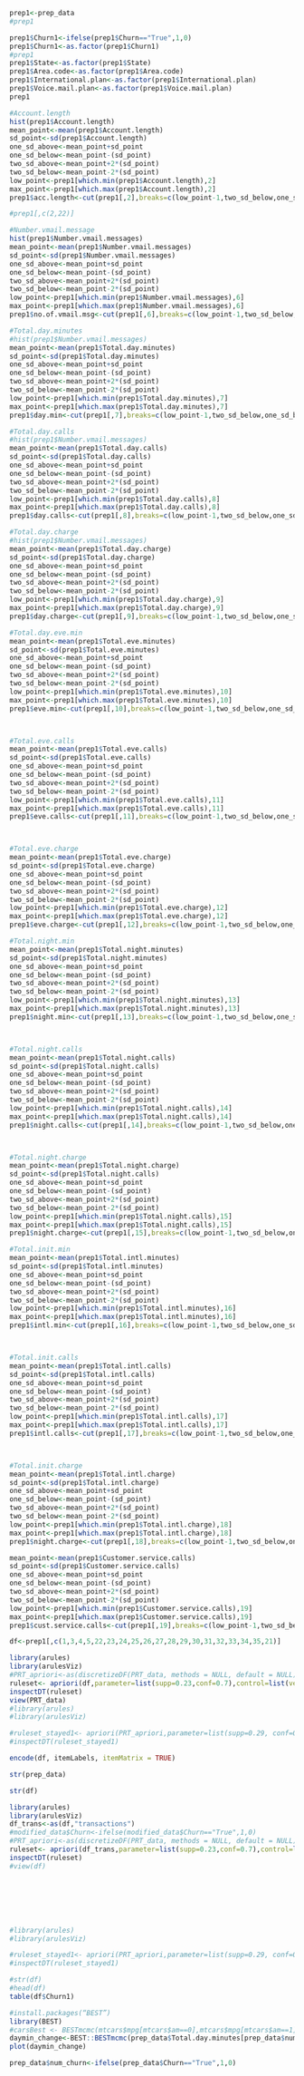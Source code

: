 ```{r}
prep1<-prep_data
#prep1

prep1$Churn1<-ifelse(prep1$Churn=="True",1,0)
prep1$Churn1<-as.factor(prep1$Churn1)
#prep1
prep1$State<-as.factor(prep1$State)
prep1$Area.code<-as.factor(prep1$Area.code)
prep1$International.plan<-as.factor(prep1$International.plan)
prep1$Voice.mail.plan<-as.factor(prep1$Voice.mail.plan)
prep1
```

```{r}
#Account.length
hist(prep1$Account.length)
mean_point<-mean(prep1$Account.length)
sd_point<-sd(prep1$Account.length)
one_sd_above<-mean_point+sd_point
one_sd_below<-mean_point-(sd_point)
two_sd_above<-mean_point+2*(sd_point)
two_sd_below<-mean_point-2*(sd_point)
low_point<-prep1[which.min(prep1$Account.length),2]
max_point<-prep1[which.max(prep1$Account.length),2]
prep1$acc.length<-cut(prep1[,2],breaks=c(low_point-1,two_sd_below,one_sd_below,one_sd_above,two_sd_above,max_point+1), quantile=FALSE,labels=c("p_cust", "b_a_cust", "avg_cust","a_a_cust","r_cust"))

#prep1[,c(2,22)]
```

```{r}
#Number.vmail.message
hist(prep1$Number.vmail.messages)
mean_point<-mean(prep1$Number.vmail.messages)
sd_point<-sd(prep1$Number.vmail.messages)
one_sd_above<-mean_point+sd_point
one_sd_below<-mean_point-(sd_point)
two_sd_above<-mean_point+2*(sd_point)
two_sd_below<-mean_point-2*(sd_point)
low_point<-prep1[which.min(prep1$Number.vmail.messages),6]
max_point<-prep1[which.max(prep1$Number.vmail.messages),6]
prep1$no.of.vmail.msg<-cut(prep1[,6],breaks=c(low_point-1,two_sd_below,one_sd_below,one_sd_above,two_sd_above,max_point+1), quantile=FALSE,labels=c("p_cust", "b_a_cust", "avg_cust","a_a_cust","r_cust"))

```
```{r}
#Total.day.minutes
#hist(prep1$Number.vmail.messages)
mean_point<-mean(prep1$Total.day.minutes)
sd_point<-sd(prep1$Total.day.minutes)
one_sd_above<-mean_point+sd_point
one_sd_below<-mean_point-(sd_point)
two_sd_above<-mean_point+2*(sd_point)
two_sd_below<-mean_point-2*(sd_point)
low_point<-prep1[which.min(prep1$Total.day.minutes),7]
max_point<-prep1[which.max(prep1$Total.day.minutes),7]
prep1$day.min<-cut(prep1[,7],breaks=c(low_point-1,two_sd_below,one_sd_below,one_sd_above,two_sd_above,max_point+1), quantile=FALSE,labels=c("p_cust", "b_a_cust", "avg_cust","a_a_cust","r_cust"))
```



```{r}
#Total.day.calls
#hist(prep1$Number.vmail.messages)
mean_point<-mean(prep1$Total.day.calls)
sd_point<-sd(prep1$Total.day.calls)
one_sd_above<-mean_point+sd_point
one_sd_below<-mean_point-(sd_point)
two_sd_above<-mean_point+2*(sd_point)
two_sd_below<-mean_point-2*(sd_point)
low_point<-prep1[which.min(prep1$Total.day.calls),8]
max_point<-prep1[which.max(prep1$Total.day.calls),8]
prep1$day.calls<-cut(prep1[,8],breaks=c(low_point-1,two_sd_below,one_sd_below,one_sd_above,two_sd_above,max_point+1), quantile=FALSE,labels=c("p_cust", "b_a_cust", "avg_cust","a_a_cust","r_cust"))
```


```{r}
#Total.day.charge
#hist(prep1$Number.vmail.messages)
mean_point<-mean(prep1$Total.day.charge)
sd_point<-sd(prep1$Total.day.charge)
one_sd_above<-mean_point+sd_point
one_sd_below<-mean_point-(sd_point)
two_sd_above<-mean_point+2*(sd_point)
two_sd_below<-mean_point-2*(sd_point)
low_point<-prep1[which.min(prep1$Total.day.charge),9]
max_point<-prep1[which.max(prep1$Total.day.charge),9]
prep1$day.charge<-cut(prep1[,9],breaks=c(low_point-1,two_sd_below,one_sd_below,one_sd_above,two_sd_above,max_point+1), quantile=FALSE,labels=c("p_cust", "b_a_cust", "avg_cust","a_a_cust","r_cust"))
```


```{r}
#Total.day.eve.min
mean_point<-mean(prep1$Total.eve.minutes)
sd_point<-sd(prep1$Total.eve.minutes)
one_sd_above<-mean_point+sd_point
one_sd_below<-mean_point-(sd_point)
two_sd_above<-mean_point+2*(sd_point)
two_sd_below<-mean_point-2*(sd_point)
low_point<-prep1[which.min(prep1$Total.eve.minutes),10]
max_point<-prep1[which.max(prep1$Total.eve.minutes),10]
prep1$eve.min<-cut(prep1[,10],breaks=c(low_point-1,two_sd_below,one_sd_below,one_sd_above,two_sd_above,max_point+1), quantile=FALSE,labels=c("p_cust", "b_a_cust", "avg_cust","a_a_cust","r_cust"))



#Total.eve.calls
mean_point<-mean(prep1$Total.eve.calls)
sd_point<-sd(prep1$Total.eve.calls)
one_sd_above<-mean_point+sd_point
one_sd_below<-mean_point-(sd_point)
two_sd_above<-mean_point+2*(sd_point)
two_sd_below<-mean_point-2*(sd_point)
low_point<-prep1[which.min(prep1$Total.eve.calls),11]
max_point<-prep1[which.max(prep1$Total.eve.calls),11]
prep1$eve.calls<-cut(prep1[,11],breaks=c(low_point-1,two_sd_below,one_sd_below,one_sd_above,two_sd_above,max_point+1), quantile=FALSE,labels=c("p_cust", "b_a_cust", "avg_cust","a_a_cust","r_cust"))



#Total.eve.charge
mean_point<-mean(prep1$Total.eve.charge)
sd_point<-sd(prep1$Total.eve.charge)
one_sd_above<-mean_point+sd_point
one_sd_below<-mean_point-(sd_point)
two_sd_above<-mean_point+2*(sd_point)
two_sd_below<-mean_point-2*(sd_point)
low_point<-prep1[which.min(prep1$Total.eve.charge),12]
max_point<-prep1[which.max(prep1$Total.eve.charge),12]
prep1$eve.charge<-cut(prep1[,12],breaks=c(low_point-1,two_sd_below,one_sd_below,one_sd_above,two_sd_above,max_point+1), quantile=FALSE,labels=c("p_cust", "b_a_cust", "avg_cust","a_a_cust","r_cust"))

```



```{r}
#Total.night.min
mean_point<-mean(prep1$Total.night.minutes)
sd_point<-sd(prep1$Total.night.minutes)
one_sd_above<-mean_point+sd_point
one_sd_below<-mean_point-(sd_point)
two_sd_above<-mean_point+2*(sd_point)
two_sd_below<-mean_point-2*(sd_point)
low_point<-prep1[which.min(prep1$Total.night.minutes),13]
max_point<-prep1[which.max(prep1$Total.night.minutes),13]
prep1$night.min<-cut(prep1[,13],breaks=c(low_point-1,two_sd_below,one_sd_below,one_sd_above,two_sd_above,max_point+1), quantile=FALSE,labels=c("p_cust", "b_a_cust", "avg_cust","a_a_cust","r_cust"))



#Total.night.calls
mean_point<-mean(prep1$Total.night.calls)
sd_point<-sd(prep1$Total.night.calls)
one_sd_above<-mean_point+sd_point
one_sd_below<-mean_point-(sd_point)
two_sd_above<-mean_point+2*(sd_point)
two_sd_below<-mean_point-2*(sd_point)
low_point<-prep1[which.min(prep1$Total.night.calls),14]
max_point<-prep1[which.max(prep1$Total.night.calls),14]
prep1$night.calls<-cut(prep1[,14],breaks=c(low_point-1,two_sd_below,one_sd_below,one_sd_above,two_sd_above,max_point+1), quantile=FALSE,labels=c("p_cust", "b_a_cust", "avg_cust","a_a_cust","r_cust"))



#Total.night.charge
mean_point<-mean(prep1$Total.night.charge)
sd_point<-sd(prep1$Total.night.calls)
one_sd_above<-mean_point+sd_point
one_sd_below<-mean_point-(sd_point)
two_sd_above<-mean_point+2*(sd_point)
two_sd_below<-mean_point-2*(sd_point)
low_point<-prep1[which.min(prep1$Total.night.calls),15]
max_point<-prep1[which.max(prep1$Total.night.calls),15]
prep1$night.charge<-cut(prep1[,15],breaks=c(low_point-1,two_sd_below,one_sd_below,one_sd_above,two_sd_above,max_point+1), quantile=FALSE,labels=c("p_cust", "b_a_cust", "avg_cust","a_a_cust","r_cust"))

```


```{r}

#Total.init.min
mean_point<-mean(prep1$Total.intl.minutes)
sd_point<-sd(prep1$Total.intl.minutes)
one_sd_above<-mean_point+sd_point
one_sd_below<-mean_point-(sd_point)
two_sd_above<-mean_point+2*(sd_point)
two_sd_below<-mean_point-2*(sd_point)
low_point<-prep1[which.min(prep1$Total.intl.minutes),16]
max_point<-prep1[which.max(prep1$Total.intl.minutes),16]
prep1$intl.min<-cut(prep1[,16],breaks=c(low_point-1,two_sd_below,one_sd_below,one_sd_above,two_sd_above,max_point+1), quantile=FALSE,labels=c("p_cust", "b_a_cust", "avg_cust","a_a_cust","r_cust"))



#Total.init.calls
mean_point<-mean(prep1$Total.intl.calls)
sd_point<-sd(prep1$Total.intl.calls)
one_sd_above<-mean_point+sd_point
one_sd_below<-mean_point-(sd_point)
two_sd_above<-mean_point+2*(sd_point)
two_sd_below<-mean_point-2*(sd_point)
low_point<-prep1[which.min(prep1$Total.intl.calls),17]
max_point<-prep1[which.max(prep1$Total.intl.calls),17]
prep1$intl.calls<-cut(prep1[,17],breaks=c(low_point-1,two_sd_below,one_sd_below,one_sd_above,two_sd_above,max_point+1), quantile=FALSE,labels=c("p_cust", "b_a_cust", "avg_cust","a_a_cust","r_cust"))



#Total.init.charge
mean_point<-mean(prep1$Total.intl.charge)
sd_point<-sd(prep1$Total.intl.charge)
one_sd_above<-mean_point+sd_point
one_sd_below<-mean_point-(sd_point)
two_sd_above<-mean_point+2*(sd_point)
two_sd_below<-mean_point-2*(sd_point)
low_point<-prep1[which.min(prep1$Total.intl.charge),18]
max_point<-prep1[which.max(prep1$Total.intl.charge),18]
prep1$night.charge<-cut(prep1[,18],breaks=c(low_point-1,two_sd_below,one_sd_below,one_sd_above,two_sd_above,max_point+1), quantile=FALSE,labels=c("p_cust", "b_a_cust", "avg_cust","a_a_cust","r_cust"))

```


```{r}
mean_point<-mean(prep1$Customer.service.calls)
sd_point<-sd(prep1$Customer.service.calls)
one_sd_above<-mean_point+sd_point
one_sd_below<-mean_point-(sd_point)
two_sd_above<-mean_point+2*(sd_point)
two_sd_below<-mean_point-2*(sd_point)
low_point<-prep1[which.min(prep1$Customer.service.calls),19]
max_point<-prep1[which.max(prep1$Customer.service.calls),19]
prep1$cust.service.calls<-cut(prep1[,19],breaks=c(low_point-1,two_sd_below,one_sd_below,one_sd_above,two_sd_above,max_point+1), quantile=FALSE,labels=c("p_cust", "b_a_cust", "avg_cust","a_a_cust","r_cust"))
```



```{r}
df<-prep1[,c(1,3,4,5,22,23,24,25,26,27,28,29,30,31,32,33,34,35,21)]

```


```{r}
library(arules)
library(arulesViz)
#PRT_apriori<-as(discretizeDF(PRT_data, methods = NULL, default = NULL),"transactions")
ruleset<- apriori(df,parameter=list(supp=0.23,conf=0.7),control=list(verbose=F),appearance=list(default="lhs",rhs=("Churn1=1")))
inspectDT(ruleset)
view(PRT_data)
#library(arules)
#library(arulesViz)

#ruleset_stayed1<- apriori(PRT_apriori,parameter=list(supp=0.29, conf=0.9),control=list(verbose=F),appearance=list(default="lhs",rhs=("IsCanceled=0")))
#inspectDT(ruleset_stayed1)
```


```{r}
encode(df, itemLabels, itemMatrix = TRUE)
```

```{r}
str(prep_data)

```

```{r}
str(df)
```

```{r}
library(arules)
library(arulesViz)
df_trans<-as(df,"transactions")
#modified_data$Churn<-ifelse(modified_data$Churn=="True",1,0)
#PRT_apriori<-as(discretizeDF(PRT_data, methods = NULL, default = NULL),"transactions")
ruleset<- apriori(df_trans,parameter=list(supp=0.23,conf=0.7),control=list(verbose=F),appearance=list(default="lhs",rhs=("Churn1=0")))
inspectDT(ruleset)
#view(df)







#library(arules)
#library(arulesViz)

#ruleset_stayed1<- apriori(PRT_apriori,parameter=list(supp=0.29, conf=0.9),control=list(verbose=F),appearance=list(default="lhs",rhs=("IsCanceled=0")))
#inspectDT(ruleset_stayed1)
```


```{r}
#str(df)
#head(df)
table(df$Churn1)
```


```{r}
#install.packages(“BEST”)
library(BEST)
#carsBest <- BESTmcmc(mtcars$mpg[mtcars$am==0],mtcars$mpg[mtcars$am==1])
daymin_change<-BEST::BESTmcmc(prep_data$Total.day.minutes[prep_data$num_churn==1],prep_data$Total.day.minutes[prep_data$num_churn==0])
plot(daymin_change)
```


```{r}
prep_data$num_churn<-ifelse(prep_data$Churn=="True",1,0)
```








